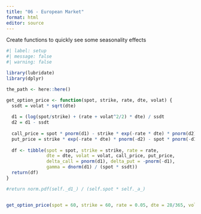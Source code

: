 ```yaml
---
title: "06 - European Market"
format: html
editor: source
---
```


Create functions to quickly see some seasonality effects

```r
#| label: setup
#| message: false
#| warning: false

library(lubridate)
library(dplyr)

the_path <- here::here()

get_option_price <- function(spot, strike, rate, dte, volat) {
  ssdt = volat * sqrt(dte) 
  
  d1 = (log(spot/strike) + (rate + volat^2/2) * dte) / ssdt
  d2 = d1 - ssdt
  
  call_price = spot * pnorm(d1) - strike * exp(-rate * dte) * pnorm(d2)
  put_price = strike * exp(-rate * dte) * pnorm(-d2) - spot * pnorm(-d1)
  
  df <- tibble(spot = spot, strike = strike, rate = rate, 
               dte = dte, volat = volat, call_price, put_price, 
               delta_call = pnorm(d1), delta_put = -pnorm(-d1), 
               gamma = dnorm(d1) / (spot * ssdt))
  return(df)
}

#return norm.pdf(self._d1_) / (self.spot * self._a_)


get_option_price(spot = 60, strike = 60, rate = 0.05, dte = 28/365, volat = 0.2)
```

